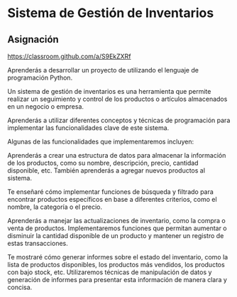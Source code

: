 # Sistema de Gestión de Inventarios

## Asignación

[https://classroom.github.com/a/S9EkZXRf](https://classroom.github.com/a/S9EkZXRf)

Aprenderás a desarrollar un proyecto de utilizando el lenguaje de programación Python.

Un sistema de gestión de inventarios es una herramienta que permite realizar un seguimiento y control de los productos o artículos
almacenados en un negocio o empresa.

Aprenderás a utilizar diferentes conceptos y técnicas de programación para implementar las funcionalidades clave de este sistema.

Algunas de las funcionalidades que implementaremos incluyen:

Aprenderás a crear una estructura de datos para almacenar la información de los productos, como su nombre, descripción, precio, cantidad disponible, etc. También aprenderás a agregar nuevos productos al sistema.

Te enseñaré cómo implementar funciones de búsqueda y filtrado para encontrar
productos específicos en base a diferentes criterios, como el nombre, la categoría o el precio.

Aprenderás a manejar las actualizaciones de inventario, como la compra o venta de productos. Implementaremos funciones que permitan aumentar o disminuir la cantidad disponible de un producto y mantener un registro de estas
transacciones.

Te mostraré cómo generar informes sobre el estado del inventario, como la lista de productos disponibles, los productos más vendidos, los productos con bajo stock, etc. Utilizaremos técnicas de manipulación de datos y generación de informes para presentar esta información de manera clara y concisa.